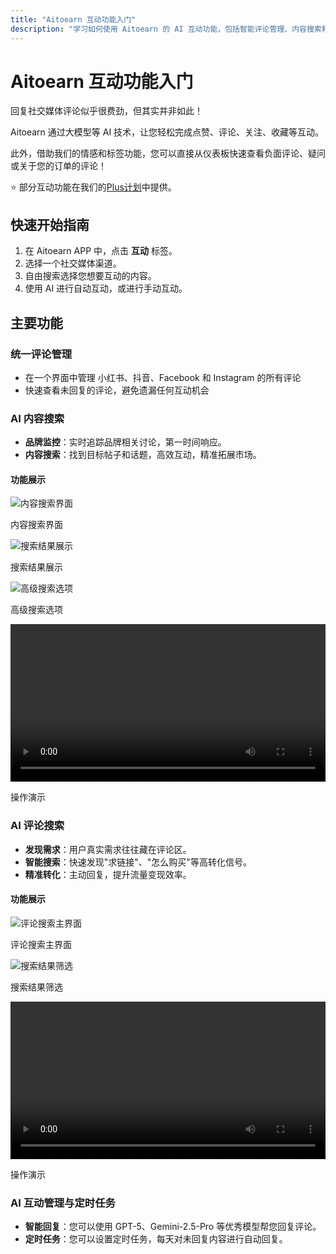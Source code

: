 ```yaml
---
title: "Aitoearn 互动功能入门"
description: "学习如何使用 Aitoearn 的 AI 互动功能，包括智能评论管理、内容搜索和自动回复等功能。"
---
```

# Aitoearn 互动功能入门

回复社交媒体评论似乎很费劲，但其实并非如此！

Aitoearn 通过大模型等 AI 技术，让您轻松完成点赞、评论、关注、收藏等互动。

此外，借助我们的情感和标签功能，您可以直接从仪表板快速查看负面评论、疑问或关于您的订单的评论！

⭐️ 部分互动功能在我们的[Plus计划](zh/help-center/pricing/pricing)中提供。

## 快速开始指南

1. 在 Aitoearn APP 中，点击 **互动** 标签。
2. 选择一个社交媒体渠道。
3. 自由搜索选择您想要互动的内容。
4. 使用 AI 进行自动互动，或进行手动互动。


## 主要功能

### 统一评论管理
- 在一个界面中管理 小红书、抖音、Facebook 和 Instagram 的所有评论
- 快速查看未回复的评论，避免遗漏任何互动机会

### AI 内容搜索

- **品牌监控**：实时追踪品牌相关讨论，第一时间响应。
- **内容搜索**：找到目标帖子和话题，高效互动，精准拓展市场。

#### 功能展示

<div style={{display: "flex", flexWrap: "wrap", gap: "16px", margin: "20px 0"}}>
  <div style={{flex: "1", minWidth: "200px"}}>
    <img src="../../../photo/contentsearch1.jpeg" alt="内容搜索界面" style={{width: "100%", borderRadius: "8px", border: "1px solid #e5e7eb"}} />
    <p style={{textAlign: "center", margin: "8px 0 0", color: "#6b7280", fontSize: "14px"}}>内容搜索界面</p>
  </div>
  <div style={{flex: "1", minWidth: "200px"}}>
    <img src="../../../photo/contentsearch2.jpeg" alt="搜索结果展示" style={{width: "100%", borderRadius: "8px", border: "1px solid #e5e7eb"}} />
    <p style={{textAlign: "center", margin: "8px 0 0", color: "#6b7280", fontSize: "14px"}}>搜索结果展示</p>
  </div>
  <div style={{flex: "1", minWidth: "200px"}}>
    <img src="../../../photo/contentsearch4.jpeg" alt="高级搜索选项" style={{width: "100%", borderRadius: "8px", border: "1px solid #e5e7eb"}} />
    <p style={{textAlign: "center", margin: "8px 0 0", color: "#6b7280", fontSize: "14px"}}>高级搜索选项</p>
  </div>
  <div style={{flex: "1", minWidth: "300px"}}>
    <video controls width="100%" style={{borderRadius: "8px", border: "1px solid #e5e7eb"}}>
      <source src="../../../photo/contentsearch0.mp4" type="video/mp4" />
      您的浏览器不支持视频播放。
    </video>
    <p style={{textAlign: "center", margin: "8px 0 0", color: "#6b7280", fontSize: "14px", fontWeight: "500"}}>操作演示</p>
  </div>
</div>

### AI 评论搜索

- **发现需求**：用户真实需求往往藏在评论区。
- **智能搜索**：快速发现"求链接"、"怎么购买"等高转化信号。
- **精准转化**：主动回复，提升流量变现效率。

#### 功能展示

<div style={{display: "flex", flexWrap: "wrap", gap: "16px", margin: "20px 0"}}>
  <div style={{flex: "1", minWidth: "250px"}}>
    <img src="../../../photo/commentfilter.jpeg" alt="评论搜索主界面" style={{width: "100%", borderRadius: "8px", border: "1px solid #e5e7eb"}} />
    <p style={{textAlign: "center", margin: "8px 0 0", color: "#6b7280", fontSize: "14px"}}>评论搜索主界面</p>
  </div>
  <div style={{flex: "1", minWidth: "250px"}}>
    <img src="../../../photo/commentfilter2.jpeg" alt="搜索结果筛选" style={{width: "100%", borderRadius: "8px", border: "1px solid #e5e7eb"}} />
    <p style={{textAlign: "center", margin: "8px 0 0", color: "#6b7280", fontSize: "14px"}}>搜索结果筛选</p>
  </div>
  <div style={{flex: "1", minWidth: "400px"}}>
    <video controls width="100%" style={{borderRadius: "8px", border: "1px solid #e5e7eb"}}>
      <source src="../../../photo/commentfilter2.mp4" type="video/mp4" />
      您的浏览器不支持视频播放。
    </video>
    <p style={{textAlign: "center", margin: "8px 0 0", color: "#6b7280", fontSize: "14px", fontWeight: "500"}}>操作演示</p>
  </div>
</div>

### AI 互动管理与定时任务
- **智能回复**：您可以使用 GPT-5、Gemini-2.5-Pro 等优秀模型帮您回复评论。
- **定时任务**：您可以设置定时任务，每天对未回复内容进行自动回复。
